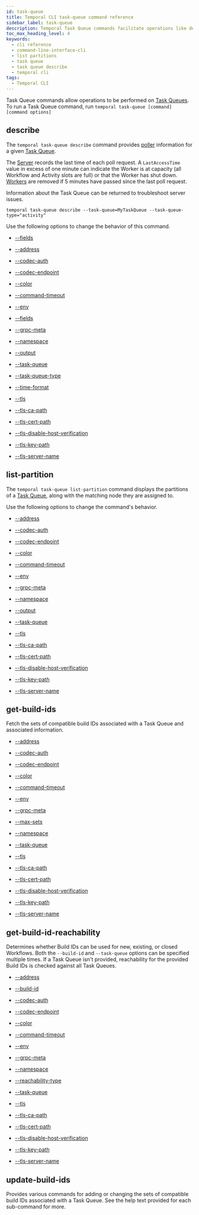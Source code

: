 ```yaml
---
id: task-queue
title: Temporal CLI task-queue command reference
sidebar_label: task-queue
description: Temporal Task Queue commands facilitate operations like describing poller info, displaying partitions, fetching compatible Build IDs, and determining Build ID reachability for effective Workflow and Activity management.
toc_max_heading_level: 4
keywords:
  - cli reference
  - command-line-interface-cli
  - list partitions
  - task queue
  - task queue describe
  - temporal cli
tags:
  - Temporal CLI
---
```


Task Queue commands allow operations to be performed on [Task Queues](/task-queue).
To run a Task Queue command, run `temporal task-queue [command] [command options]`

## describe

The `temporal task-queue describe` command provides [poller](/develop/worker-performance#poller-count) information for a given [Task Queue](/task-queue).

The [Server](/clusters#temporal-server) records the last time of each poll request.
A `LastAccessTime` value in excess of one minute can indicate the Worker is at capacity (all Workflow and Activity slots are full) or that the Worker has shut down.
[Workers](/workers#worker) are removed if 5 minutes have passed since the last poll request.

Information about the Task Queue can be returned to troubleshoot server issues.

`temporal task-queue describe --task-queue=MyTaskQueue --task-queue-type="activity"`

Use the following options to change the behavior of this command.

- [--fields](/cli/cmd-options#fields)
- [--address](/cli/cmd-options#address)

- [--codec-auth](/cli/cmd-options#codec-auth)

- [--codec-endpoint](/cli/cmd-options#codec-endpoint)

- [--color](/cli/cmd-options#color)

- [--command-timeout](/cli/cmd-options#command-timeout)

- [--env](/cli/cmd-options#env)

- [--fields](/cli/cmd-options#fields)

- [--grpc-meta](/cli/cmd-options#grpc-meta)

- [--namespace](/cli/cmd-options#namespace)

- [--output](/cli/cmd-options#output)

- [--task-queue](/cli/cmd-options#task-queue)

- [--task-queue-type](/cli/cmd-options#task-queue-type)

- [--time-format](/cli/cmd-options#time-format)

- [--tls](/cli/cmd-options#tls)

- [--tls-ca-path](/cli/cmd-options#tls-ca-path)

- [--tls-cert-path](/cli/cmd-options#tls-cert-path)

- [--tls-disable-host-verification](/cli/cmd-options#tls-disable-host-verification)

- [--tls-key-path](/cli/cmd-options#tls-key-path)

- [--tls-server-name](/cli/cmd-options#tls-server-name)

## list-partition

The `temporal task-queue list-partition` command displays the partitions of a [Task Queue](/task-queue), along with the matching node they are assigned to.

Use the following options to change the command's behavior.

- [--address](/cli/cmd-options#address)

- [--codec-auth](/cli/cmd-options#codec-auth)

- [--codec-endpoint](/cli/cmd-options#codec-endpoint)

- [--color](/cli/cmd-options#color)

- [--command-timeout](/cli/cmd-options#command-timeout)

- [--env](/cli/cmd-options#env)

- [--grpc-meta](/cli/cmd-options#grpc-meta)

- [--namespace](/cli/cmd-options#namespace)

- [--output](/cli/cmd-options#output)

- [--task-queue](/cli/cmd-options#task-queue)

- [--tls](/cli/cmd-options#tls)

- [--tls-ca-path](/cli/cmd-options#tls-ca-path)

- [--tls-cert-path](/cli/cmd-options#tls-cert-path)

- [--tls-disable-host-verification](/cli/cmd-options#tls-disable-host-verification)

- [--tls-key-path](/cli/cmd-options#tls-key-path)

- [--tls-server-name](/cli/cmd-options#tls-server-name)

## get-build-ids

Fetch the sets of compatible build IDs associated with a Task Queue and associated information.

- [--address](/cli/cmd-options#address)

- [--codec-auth](/cli/cmd-options#codec-auth)

- [--codec-endpoint](/cli/cmd-options#codec-endpoint)

- [--color](/cli/cmd-options#color)

- [--command-timeout](/cli/cmd-options#command-timeout)

- [--env](/cli/cmd-options#env)

- [--grpc-meta](/cli/cmd-options#grpc-meta)

- [--max-sets](/cli/cmd-options#max-sets)

- [--namespace](/cli/cmd-options#namespace)

- [--task-queue](/cli/cmd-options#task-queue)

- [--tls](/cli/cmd-options#tls)

- [--tls-ca-path](/cli/cmd-options#tls-ca-path)

- [--tls-cert-path](/cli/cmd-options#tls-cert-path)

- [--tls-disable-host-verification](/cli/cmd-options#tls-disable-host-verification)

- [--tls-key-path](/cli/cmd-options#tls-key-path)

- [--tls-server-name](/cli/cmd-options#tls-server-name)

## get-build-id-reachability

Determines whether Build IDs can be used for new, existing, or closed Workflows.
Both the `--build-id` and `--task-queue` options can be specified multiple times.
If a Task Queue isn't provided, reachability for the provided Build IDs is checked against all Task Queues.

- [--address](/cli/cmd-options#address)

- [--build-id](/cli/cmd-options#build-id)

- [--codec-auth](/cli/cmd-options#codec-auth)

- [--codec-endpoint](/cli/cmd-options#codec-endpoint)

- [--color](/cli/cmd-options#color)

- [--command-timeout](/cli/cmd-options#command-timeout)

- [--env](/cli/cmd-options#env)

- [--grpc-meta](/cli/cmd-options#grpc-meta)

- [--namespace](/cli/cmd-options#namespace)

- [--reachability-type](/cli/cmd-options#reachability-type)

- [--task-queue](/cli/cmd-options#task-queue)

- [--tls](/cli/cmd-options#tls)

- [--tls-ca-path](/cli/cmd-options#tls-ca-path)

- [--tls-cert-path](/cli/cmd-options#tls-cert-path)

- [--tls-disable-host-verification](/cli/cmd-options#tls-disable-host-verification)

- [--tls-key-path](/cli/cmd-options#tls-key-path)

- [--tls-server-name](/cli/cmd-options#tls-server-name)

## update-build-ids

Provides various commands for adding or changing the sets of compatible build IDs associated with a Task Queue.
See the help text provided for each sub-command for more.
